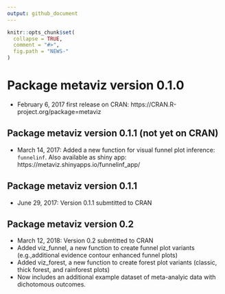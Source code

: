 ```yaml
---
output: github_document
---
```


```r
knitr::opts_chunk$set(
  collapse = TRUE,
  comment = "#>",
  fig.path = "NEWS-"
)
```

# Package **metaviz** version 0.1.0

- February 6, 2017 first release on CRAN: https://CRAN.R-project.org/package=metaviz

## Package **metaviz** version 0.1.1 (not yet on CRAN)

- March 14, 2017: Added a new function for visual funnel plot inference: `funnelinf`. Also available as shiny app: https://metaviz.shinyapps.io/funnelinf_app/

## Package **metaviz** version 0.1.1

- June 29, 2017: Version 0.1.1 submtitted to CRAN

## Package **metaviz** version 0.2

- March 12, 2018: Version 0.2 submtitted to CRAN
- Added viz_funnel, a new function to create funnel plot variants (e.g.,additional evidence contour enhanced funnel plots)
- Added viz_forest, a new function to create forest plot variants (classic, thick forest, and rainforest plots)
- Now includes an additional example dataset of meta-analyic data with dichotomous outcomes.
